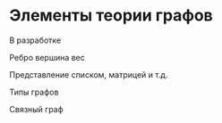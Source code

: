 # Элементы теории графов {#sec-graph-theory-overview}

::: {.callout-important title="Состояние разработки"}
В разработке
:::

Ребро вершина вес

Представление списком, матрицей и т.д.

Типы графов

Связный граф
